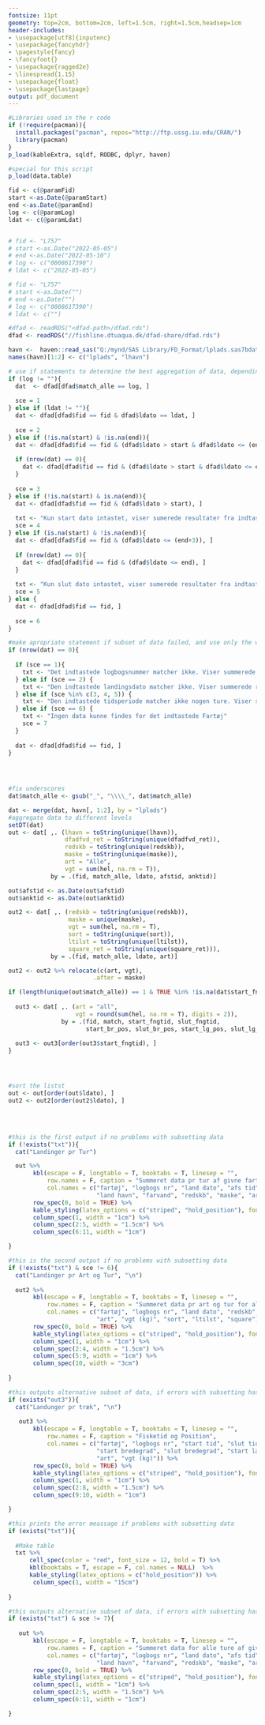 ```yaml
---
fontsize: 11pt
geometry: top=2cm, bottom=2cm, left=1.5cm, right=1.5cm,headsep=1cm
header-includes:
- \usepackage[utf8]{inputenc}
- \usepackage{fancyhdr}
- \pagestyle{fancy}
- \fancyfoot{}
- \usepackage{ragged2e}
- \linespread{1.15}
- \usepackage{float}
- \usepackage{lastpage}
output: pdf_document
---
```


```r

#Libraries used in the r code
if (!require(pacman)){
  install.packages("pacman", repos="http://ftp.ussg.iu.edu/CRAN/")
  library(pacman)
}
p_load(kableExtra, sqldf, RODBC, dplyr, haven)

#special for this script
p_load(data.table)

```

```r

fid <- c(@paramFid)
start <-as.Date(@paramStart)
end <-as.Date(@paramEnd)
log <- c(@paramLog)
ldat <- c(@paramLdat)


# fid <- "L757"
# start <-as.Date("2022-05-05")
# end <-as.Date("2022-05-10")
# log <- c("0008617390")
# ldat <- c("2022-05-05")

# fid <- "L757"
# start <-as.Date("")
# end <-as.Date("")
# log <- c("0008617390")
# ldat <- c("")

```

```r

#dfad <- readRDS("<dfad-path>/dfad.rds")
dfad <- readRDS("//fishline.dtuaqua.dk/dfad-share/dfad.rds")

havn <-  haven::read_sas("Q:/mynd/SAS Library/FD_Format/lplads.sas7bdat")   
names(havn)[1:2] <- c("lplads", "lhavn")

```

```r
# use if statements to determine the best aggregation of data, depending on input, and make scenarios (sce) to output error and warning messages to the report
if (log != ""){
  dat  <- dfad[dfad$match_alle == log, ]
  
  sce = 1
} else if (ldat != ""){
  dat <- dfad[dfad$fid == fid & dfad$ldato == ldat, ]
  
  sce = 2
} else if (!is.na(start) & !is.na(end)){
  dat <- dfad[dfad$fid == fid & (dfad$ldato > start & dfad$ldato <= (end+3)), ]
  
  if (nrow(dat) == 0){
    dat <- dfad[dfad$fid == fid & (dfad$ldato > start & dfad$ldato <= end), ]
  }
  
  sce = 3
} else if (!is.na(start) & is.na(end)){
  dat <- dfad[dfad$fid == fid & (dfad$ldato > start), ]
  
  txt <- "Kun start dato intastet, viser sumerede resultater fra indtastede start dato til nyeste optegnelse fra fartøjet, angiv en slut dato for mere detaljerede resultater"
  sce = 4
} else if (is.na(start) & !is.na(end)){
  dat <- dfad[dfad$fid == fid & (dfad$ldato <= (end+3)), ]
  
  if (nrow(dat) == 0){
    dat <- dfad[dfad$fid == fid & (dfad$ldato <= end), ]
  }
  
  txt <- "Kun slut dato intastet, viser sumerede resultater fra indtastede slut dato til ældste optegnelse fra fartøjet, angiv en start dato for mere detaljerede resultater"
  sce = 5
} else {
  dat <- dfad[dfad$fid == fid, ]
  
  sce = 6
}

#make apropriate statement if subset of data failed, and use only the whole dataset.
if (nrow(dat) == 0){
  
  if (sce == 1){
    txt <- "Det indtastede logbogsnummer matcher ikke. Viser summerede resultater for alle ture af givne fartøj. Data er muligvis ikke kommet ind i systemet endu, prøv igen om et par dage"
  } else if (sce == 2) {
    txt <- "Den indtastede landingsdato matcher ikke. Viser summerede resultater for alle ture af givne fartøj. Prøv at indtaste en periode via \"start dato\" og \"slut dato\". Eventuelt er data ikke kommet ind i systemet endu, prøv igen om et par dage"
  } else if (sce %in% c(3, 4, 5)) {
    txt <- "Den indtastede tidsperiode matcher ikke nogen ture. Viser summerede resultater for alle ture af givne fartøj. Eventuelt er data ikke kommet ind i systemet endu, prøv igen om et par dage"
  } else if (sce == 6) {
    txt <- "Ingen data kunne findes for det indtastede Fartøj"
    sce = 7
  }
  
  dat <- dfad[dfad$fid == fid, ]
}

  
  

```


```r
#fix underscores
dat$match_alle <- gsub("_", "\\\\_", dat$match_alle) 

dat <- merge(dat, havn[, 1:2], by = "lplads")
#aggregate data to different levels
setDT(dat)
out <- dat[ ,. (lhavn = toString(unique(lhavn)),
                dfadfvd_ret = toString(unique(dfadfvd_ret)),
                redskb = toString(unique(redskb)),
                maske = toString(unique(maske)),
                art = "Alle", 
                vgt = sum(hel, na.rm = T)),
            by = .(fid, match_alle, ldato, afstid, anktid)]

out$afstid <- as.Date(out$afstid)
out$anktid <- as.Date(out$anktid)

out2 <- dat[ ,. (redskb = toString(unique(redskb)),
                 maske = unique(maske),
                 vgt = sum(hel, na.rm = T),
                 sort = toString(unique(sort)),
                 ltilst = toString(unique(ltilst)),
                 square_ret = toString(unique(square_ret))),
            by = .(fid, match_alle, ldato, art)]

out2 <- out2 %>% relocate(c(art, vgt), 
                        .after = maske)

if (length(unique(out$match_alle)) == 1 & TRUE %in% !is.na(dat$start_fngtid)){
  
  out3 <- dat[ ,. (art = "all",
                   vgt = round(sum(hel, na.rm = T), digits = 2)), 
               by = .(fid, match, start_fngtid, slut_fngtid, 
                      start_br_pos, slut_br_pos, start_lg_pos, slut_lg_pos)]
  
  out3 <- out3[order(out3$start_fngtid), ]
}




#sort the listst
out <- out[order(out$ldato), ]
out2 <- out2[order(out2$ldato), ]



```


\thispagestyle{empty}

\vspace*{1cm}

\textbf{\huge DFADS Søgning}

\vspace*{1.5cm}

\textcolor{gray}{\large Indtastede Oplysninger:}\
\begin{itemize}
  \item \textcolor{gray}{\large Fartøj: `r fid`}
  \item \textcolor{gray}{\large Start dato: `r start`}
  \item \textcolor{gray}{\large Slut dato: `r end`}
  \item \textcolor{gray}{\large Logbogsnummer: `r log`}
  \item \textcolor{gray}{\large landingsdato: `r ldat`}
\end{itemize}
\vspace*{2cm}

```r

#this is the first output if no problems with subsetting data
if (!exists("txt")){
  cat("Landinger pr Tur")

  out %>%
       kbl(escape = F, longtable = T, booktabs = T, linesep = "",
           row.names = F, caption = "Summeret data pr tur af givne fartøj",
           col.names = c("fartøj", "logbogs nr", "land dato", "afs tid", "ank tid",
                         "land havn", "farvand", "redskb", "maske", "art", "vgt (kg)")) %>%
       row_spec(0, bold = TRUE) %>%
       kable_styling(latex_options = c("striped", "hold_position"), font_size = 8) %>%
       column_spec(1, width = "1cm") %>%
       column_spec(2:5, width = "1.5cm") %>%
       column_spec(6:11, width = "1cm")

}
```

\vspace*{1cm}
```r

#this is the second output if no problems with subsetting data
if (!exists("txt") & sce != 6){
  cat("Landinger pr Art og Tur", "\n")
  
  out2 %>%
       kbl(escape = F, longtable = T, booktabs = T, linesep = "", 
           row.names = F, caption = "Summeret data pr art og tur for alle ture af givne fartøj",
           col.names = c("fartøj", "logbogs nr", "land dato", "redskb", "maske",
                         "art", "vgt (kg)", "sort", "ltilst", "square")) %>%
       row_spec(0, bold = TRUE) %>%
       kable_styling(latex_options = c("striped", "hold_position"), font_size = 8) %>%
       column_spec(1, width = "1cm") %>%
       column_spec(2:4, width = "1.5cm") %>%
       column_spec(5:9, width = "1cm") %>%
       column_spec(10, width = "3cm")
  
}
```

\vspace*{1cm}
```r
#this outputs alternative subset of data, if errors with subsetting has occured
if (exists("out3")){
  cat("Landunger pr træk", "\n")
  
   out3 %>%
       kbl(escape = F, longtable = T, booktabs = T, linesep = "", 
           row.names = F, caption = "Fisketid og Position",
           col.names = c("fartøj", "logbogs nr", "start tid", "slut tid", 
                         "start bredegrad", "slut bredegrad", "start længdegrad", "slut længdergrad",
                         "art", "vgt (kg)")) %>%
       row_spec(0, bold = TRUE) %>%
       kable_styling(latex_options = c("striped", "hold_position"), font_size = 8) %>%
       column_spec(1, width = "1cm") %>%
       column_spec(2:8, width = "1.5cm") %>%
       column_spec(9:10, width = "1cm")

}

```

\vspace*{1cm}
```r

#this prints the error meassage if problems with subsetting data
if (exists("txt")){
  
  #Make table
  txt %>% 
      cell_spec(color = "red", font_size = 12, bold = T) %>%
      kbl(booktabs = T, escape = F, col.names = NULL)  %>%  
      kable_styling(latex_options = c("hold_position")) %>%
       column_spec(1, width = "15cm")
  
}
```

\vspace*{1cm}
```r
#this outputs alternative subset of data, if errors with subsetting has occured
if (exists("txt") & sce != 7){
  
   out %>%
       kbl(escape = F, longtable = T, booktabs = T, linesep = "", 
           row.names = F, caption = "Summeret data for alle ture af givne fartøj",
           col.names = c("fartøj", "logbogs nr", "land dato", "afs tid", "ank tid",
                         "land havn", "farvand", "redskb", "maske", "art", "vgt (kg)")) %>%
       row_spec(0, bold = TRUE) %>%
       kable_styling(latex_options = c("striped", "hold_position"), font_size = 8) %>%
       column_spec(1, width = "1cm") %>%
       column_spec(2:5, width = "1.5cm") %>%
       column_spec(6:11, width = "1cm")

}
```

